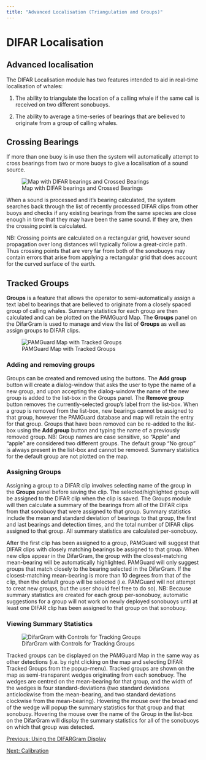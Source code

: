 ```yaml
---
title: "Advanced Localisation (Triangulation and Groups)"
---
```

DIFAR Localisation
==================

Advanced localisation
---------------------

The DIFAR Localisation module has two features intended to aid in real-time localisation of whales:

1) The ability to triangulate the location of a calling whale if the same call is received on two different sonobuoys.

2) The ability to average a time-series of bearings that are believed to originate from a group of calling whales.

Crossing Bearings
-----------------

If more than one buoy is in use then the system will automatically attempt to cross bearings from two or more buoys to give a localisation of a sound source.

![Map with DIFAR bearings and Crossed Bearings](./images/MapWithSlider.png)

When a sound is processed and it’s bearing calculated, the system searches back through the list of recently processed DIFAR clips from other buoys and checks if any existing bearings from the same species are close enough in time that they may have been the same sound. If they are, then the crossing point is calculated.

NB: Crossing points are calculated on a rectangular grid, however sound propagation over long distances will typically follow a great-circle path. Thus crossing points that are very far from both of the sonobuoys may contain errors that arise from applying a rectangular grid that does account for the curved surface of the earth.

Tracked Groups
--------------

  
**Groups** is a feature that allows the operator to semi-automatically assign a text label to bearings that are believed to originate from a closely spaced group of calling whales. Summary statistics for each group are then calculated and can be plotted on the PAMGuard Map. The **Groups** panel on the DifarGram is used to manage and view the list of **Groups** as well as assign groups to DIFAR clips.

![PAMGuard Map with Tracked Groups](./images/trackedGroups.png)

### Adding and removing groups

Groups can be created and removed using the buttons. The **Add group** button will create a dialog-window that asks the user to type the name of a new group, and upon accepting the dialog-window the name of the new group is added to the list-box in the Groups panel. The **Remove group** button removes the currently-selected group's label from the list-box. When a group is removed from the list-box, new bearings cannot be assigned to that group, however the PAMGuard database and map will retain the entry for that group. Groups that have been removed can be re-added to the list-box using the **Add group** button and typing the name of a previously removed group. NB: Group names are case sensitive, so "Apple" and "apple" are considered two different groups. The default group "No group" is always present in the list-box and cannot be removed. Summary statistics for the default group are not plotted on the map.

### Assigning Groups

Assigning a group to a DIFAR clip involves selecting name of the group in the **Groups** panel before saving the clip. The selected/highlighted group will be assigned to the DIFAR clip when the clip is saved. The Groups module will then calculate a summary of the bearings from all of the DIFAR clips from that sonobuoy that were assigned to that group. Summary statistics include the mean and standard deviation of bearings to that group, the first and last bearings and detection times, and the total number of DIFAR clips assigned to that group. All summary statistics are calculated per-sonobuoy.

After the first clip has been assigned to a group, PAMGuard will suggest that DIFAR clips with closely matching bearings be assigned to that group. When new clips appear in the DifarGram, the group with the closest-matching mean-bearing will be automatically highlighted. PAMGuard will only suggest groups that match closely to the bearing selected in the DifarGram. If the closest-matching mean-bearing is more than 10 degrees from that of the clip, then the default group will be selected (i.e. PAMGuard will not attempt to creat new groups, but the user should feel free to do so). NB: Because summary statistics are created for each group per-sonobuoy, automatic suggestions for a group will not work on newly deployed sonobuoys until at least one DIFAR clip has been assigned to that group on that sonobuoy.

### Viewing Summary Statistics

![DifarGram with Controls for Tracking Groups](./images/TrackedGroupsMap.png)

Tracked groups can be displayed on the PAMGuard Map in the same way as other detections (i.e. by right clicking on the map and selecting DIFAR Tracked Groups from the popup-menu). Tracked groups are shown on the map as semi-transparent wedges originating from each sonobuoy. The wedges are centred on the mean-bearing for that group, and the width of the wedges is four standard-deviations (two standard deviations anticlockwise from the mean-bearing, and two standard deviations clockwise from the mean-bearing). Hovering the mouse over the broad end of the wedge will popup the summary statistics for that group and that sonobuoy. Hovering the mouse over the name of the Group in the list-box on the DifarGram will display the summary statistics for all of the sonobuoys on which that group was detected.

[Previous: Using the DIFARGram Display](difar_UsingDifarGramDisplay.html)

[Next: Calibration](difar_Calibration.html)
